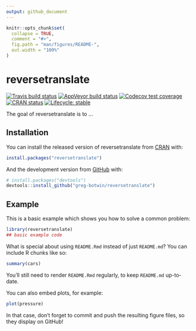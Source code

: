 ```yaml
---
output: github_document
---
```


<!-- README.md is generated from README.Rmd. Please edit that file -->

```r
knitr::opts_chunk$set(
  collapse = TRUE,
  comment = "#>",
  fig.path = "man/figures/README-",
  out.width = "100%"
)
```
# reversetranslate
[![Travis build status](https://travis-ci.org/greg-botwin/reversetranslate.svg?branch=master)](https://travis-ci.org/greg-botwin/reversetranslate)
[![AppVeyor build status](https://ci.appveyor.com/api/projects/status/github/r-lib/usethis?branch=master&svg=true)](https://ci.appveyor.com/project/r-lib/usethis)
[![Codecov test coverage](https://codecov.io/gh/r-lib/usethis/branch/master/graph/badge.svg)](https://codecov.io/gh/r-lib/usethis?branch=master)
[![CRAN status](https://www.r-pkg.org/badges/version/usethis)](https://cran.r-project.org/package=usethis)
[![Lifecycle: stable](https://img.shields.io/badge/lifecycle-stable-brightgreen.svg)](https://www.tidyverse.org/lifecycle/#stable)

The goal of reversetranslate is to ...

## Installation

You can install the released version of reversetranslate from [CRAN](https://CRAN.R-project.org) with:

``` r
install.packages("reversetranslate")
```

And the development version from [GitHub](https://github.com/) with:

``` r
# install.packages("devtools")
devtools::install_github("greg-botwin/reversetranslate")
```
## Example

This is a basic example which shows you how to solve a common problem:

```r
library(reversetranslate)
## basic example code
```

What is special about using `README.Rmd` instead of just `README.md`? You can include R chunks like so:

```r
summary(cars)
```

You'll still need to render `README.Rmd` regularly, to keep `README.md` up-to-date.

You can also embed plots, for example:

```r
plot(pressure)
```

In that case, don't forget to commit and push the resulting figure files, so they display on GitHub!
